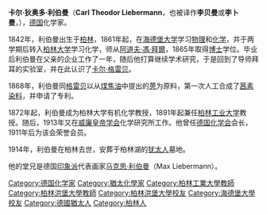 '''卡尔·狄奥多·利伯曼'''（'''Carl Theodor Liebermann'''，也被译作'''李贝曼'''或'''李卜曼'''，{{bd|1842年|2月23日|1914年|12月28日|catIdx=L}}），[[德国|德国]]化学家。

1842年，利伯曼出生于[[柏林|柏林]]，1861年起，在[[海德堡大学|海德堡大学]]学习[[物理|物理]]和[[化学|化学]]，并于两学期后转入[[柏林洪堡大學|柏林大学]]学习化学，师从[[阿道夫·馮·拜爾|阿道夫·馮·拜爾]]，1865年取得[[博士|博士]]学位。毕业后利伯曼在父亲的企业工作了一年，随后他打算继续学术研究，于是回到了导师拜耳的实验室，并在此认识了[[卡尔·格雷贝|卡尔·格雷贝]]。

1868年，利伯曼同[[卡尔·格雷贝|格雷贝]]以从[[煤焦油|煤焦油]]中提出的[[蒽|蒽]]为原料，第一次人工合成了[[茜素|茜素]][[染料|染料]]，并申请了专利。

1872年起，利伯曼成为柏林大学有机化学教授，1891年起兼任[[柏林工业大学|柏林工业大学]]教授。随后，1913年又在[[马克斯·普朗克学会|威廉皇帝学会]]化学研究所工作。他曾任[[德国化学会|德国化学会]]会长，1911年后为该会荣誉会员。

1914年，利伯曼在柏林去世，安葬于柏林湖的[[犹太人|犹太人]]墓地。

他的堂兄是德国[[印象派|印象派]]代表画家[[马克思·利伯曼|马克思·利伯曼]]（Max Liebermann）。

{{Authority control}}
{{DEFAULTSORT:Liebermann, Carl}}
[[Category:德国化学家|Category:德国化学家]]
[[Category:猶太化學家|Category:猶太化學家]]
[[Category:柏林工業大學教師|Category:柏林工業大學教師]]
[[Category:柏林洪堡大學教師|Category:柏林洪堡大學教師]]
[[Category:柏林洪堡大學校友|Category:柏林洪堡大學校友]]
[[Category:海德堡大學校友|Category:海德堡大學校友]]
[[Category:德國猶太人|Category:德國猶太人]]
[[Category:柏林人|Category:柏林人]]